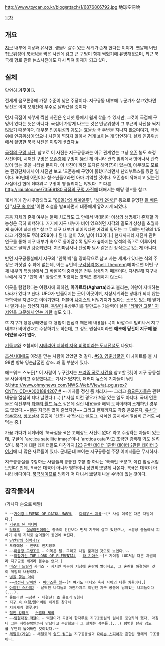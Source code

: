 http://www.toycan.co.kr/blog/attach/1/6876806792.jpg
地球空洞說

[[목차]]

== 개요 ==
[[지구]] 내부에 지상과 유사한, 생물이 살수 있는 세계가 존재 한다는 이야기. 옛날에 어떤 첩보위성이 [[북극]]점을 찍은 사진에 검고 큰 구멍이 함께 찍혔기에 유명해졌으며, 최근 북극해 항로 관련 뉴스사진에도 다시 찍혀 화제가 되고 있다.

== 실체 ==
당연히 '''거짓이다.'''

전세계 음모론중에 가장 수준이 낮은 주장이다. 
지구공동 내부에 누군가가 살고있다면 당신은 이미 오래전에 우주로  날라갔을 것이다

먼저 극점이 까맣게 찍힌 사진은 인터넷 등에서 쉽게 찾을 수 있지만, 그것이 극점에 구멍이 있다는 뜻은 아니다. 극점이 까맣게 나오는 것은 인공위성이 그 부근의 사진을 찍지 않았기 때문이다. 대부분 [[인공위성]]의 궤도는 효율상 극 주변을 지나지 않으며[http://tornado.sfsu.edu/geosciences/classes/m415_715/Monteverdi/Satellite/PolarOrbiter/Polar_Orbits_files/Polar_Orbits_fig5.gif 여기], 극점 위에 인공위성이 없으니 사진이 찍히지 않아서 검게 보이는 게 당연하다. 실제 인공위성에서 촬영한 북극 사진은 이렇게 생겼다.[http://nsidc.org/images/arcticseaicenews/20090603_Figure5.png #]

[http://www.noaanews.noaa.gov/stories2006/images/ozone-hole-10-12-2006b.jpg 극점의 구멍 사진], 참고로 이 사진은 지구공동과는 아무 관계없는 그냥 [[오존]] 농도 측정 사진이며, 시꺼먼 구멍은 [[오존층]]에 구멍이 뚫린 게 아니라 관측 범위에서 벗어나서 관측값이 없는 곳을 나타낼 뿐이다. 이 사진이 끼친 또다른 해악(?)이 있는데, 아무것도 모르는 환경단체에서 이 사진만 보고 '오존층에 구멍이 뚫렸다'라면서 난리부르스를 췄던 일이다. 90년대 어린이나 청소년들이라면 아마 기억할 것이다. 오존층이 약해지고 있는건 사실이긴 한데 이따위로 구멍이 뻥 뚫리지는 않았다. 또 다른 [[http://iiai.blog.me/73569180 극점의 구멍 사진]]에 대해서는 해당 링크를 참고.

18세기에 잠시 주장되었고 "[[80일간의 세계일주]]", "[[해저 2만리]]" 등으로 유명한 [[쥘 베른]]이 "[[지구 속 여행]]"이란 소설을 발표하면서 대중에게 알려지게 되었다.

공동 자체의 존재 여부는 둘째 치고라도 그 안에서 박테리아 이상의 생명체가 존재할 가능성은 극히 희박하다. 거기에 지구 내부가 비어 있으려면 지각의 밀도가 상상을 초월하게 높아야 하지만[* 참고로 지구 내부가 비어있다면 지각의 밀도는 그 두께는 반경의 1/5라고 가정해도 무려 '''27.6'''이나 된다. 철이 7.9, 납이 11.3이다.] 현재까지의 지진파 관련 연구를 통해 지구 내부가 속으로 들어갈수록 밀도가 높아지는 암석의 죽으로 이루어져 있음은 골백번 검증되었다. 지진파탐사나 탄성파 탐사 같은건 장식으로 있는게 아니다.

반면 지구공동설에서 지구의 "안쪽 벽"을 땅바닥으로 삼고 사는 세계가 있다는 식의 주장은 거짓일 수 밖에 없는데, 이는 뉴턴의 [http://en.wikipedia.org/wiki/Shell_theorem 구각정리(Shell Theorem)]에 따르면 어떤 구체 내부의 특정점에서 그 바깥쪽의 중력장은 전부 상쇄되기 때문이다. 다시말해 지구내부에서 지구 "안쪽 벽" 방향으로 작용하는 중력은 존재하지 않는다.
 
이곳을 탐험했다는 여행자에 의하면, '''아가르타(Agharta)'''라고 불리는, 여왕이 지배하는 나라가 있다고 한다. UFO가 만들어지는 곳이 이곳이며, 지상세계와는 상대가 되지 않는 과학력을 지녔다고 이야기한다. 더불어 [[나치스]]의 비밀기지가 있다는 소문도 있는데 믿거나 말거나는 당연히 자유. [[독일]]이 육상무기를 잘만드는 기술력이 실은 [["외계인 고문" 지저인을 고문해서 얻는 거]]란 설도 있다.

또 지구가 용융상태였을 때 용암이 원심력 때문에 내용물(...)이 바깥으로 밀려나서 지구 내부가 비어있다고 주장하기도 하는데, 그 정도 원심력이라면 '''애초에 당신이 지구에 붙어있을 수가 없다.'''

[[기독교]]와 조합되어 [[시베리아 지하의 지옥 비명]]이라는 [[도시전설]]도 나왔다.

[[조선]]시대에도 이것을 믿는 사람이 있었던 것 같다. [http://gerecter.egloos.com/3272197 #98. 영춘남굴인] 이 사이트를 볼 시 98번 항복 영춘남굴인 참조. 꽤 밑 부분에 있다.

에드워드 스노든[* 이 사람이 누구인지는 [[프리즘 폭로 사건]]을 참고할 것.]이 지구 공동설을 사실이라고 주장했다[http://www.interview365.com/news/61295 #]는 기사가 떴지만, 패러디 뉴스에 기자들이 낚인 것.[[http://www.ohmynews.com/NWS_Web/View/at_pg.aspx?CNTN_CD=A0001884207 #]] ~~기자들 정신 좀 차리자~~ 그리고 [[음모론]]자들은 관련 내용을 열심히 퍼다 날랐다.(...) [* 사실 이런 경우가 처음 있는 일도 아니다. 국내 언론들은 예전부터 [[위클리 월드 뉴스]] 같은데 실린 내용들을 해외 토픽이라며 소개하던 경우도 많았다.~~물론 지금은 많이 줄었지만~~ 그리고 현재까지도 각종 음모론자, [[유사과학]]추종자, [[창조설]]자 등등이 '신문기사'랍시고 블로그, 지식인 등지에서 열심히 근거로 써먹는 중.]

가끔 가다가 네이버에 '북극점을 찍은 고해상도 사진이 없다' 라고 주장하는 자들이 있는데, 구글에 'arctica satellite image'이나 'arctica data'라고 조금만 검색해 봐도 널려 있다. 북극에 대한 데이터들도 마찬가지.[http://www.arcticreturntour.com/uploads/8/9/7/4/8974947/arat_modis.jpg 1][http://eoimages.gsfc.nasa.gov/images/imagerecords/78000/78812/arctic_amo_2012220.jpg 2][http://nsidc.org/images/arcticseaicenews/20090603_Figure5.png 3] [http://nsidc.org/images/arcticseaicenews/20110816_Figure3.png 관련 데이터 1][http://psc.apl.washington.edu/BEST/PSW2007/StillSept1970iceextent.jpg 관련 데이터 2][http://www.technicaljones.com/OpenData_June%202010.jpg 관련 데이터 3]
[http://www.google.com/search?q=arctica+satellite+image&newwindow=1&nord=1&source=lnms&tbm=isch&sa=X&ei=N4fpU7WqCofo8AXxi4DwDQ&ved=0CAYQ_AUoAQ&biw=944&bih=1014 여기]에 더 많은 자료들이 있다. 군데군데 보이는 지구공동설 주장 이미지들은 무시하자.

지구공동설을 주장하는 사람들의 공통된 주장 중 하나는 '북극만 뽀얗고, 이건 합성처럼 보인다' 인데, 북극은 대륙이 아니라 빙하이니 당연히 뽀얗게 나온다. 북극은 대륙이 아니라 바다이다. [[북극해]]이므로 빙하가 떠 다녀서 뽀얗게 나올 수밖에 없는 것이다.



== 창작물에서 ==
(가나다 순으로 배열)

 * ~~[[가이킹 LEGEND OF DAIKU-MARYU]] - [[다리우스 제국]]~~[* 사실 이쪽은 다른 차원이다.]
 * [[거꾸로 된 파테마]]
 * [[닥터후]] - [[실루리안]]이라는 종족이 인간보다 먼저 지구에 살고 있었으나, 소행성 충돌에서 피하기 위해 지하로 숨어들어 동면에 빠진다.
 * [[단칸방의 침략자!?]]
 * 도라에몽 - 진구의 천지창조
 * ~~[[마동왕 그랑조트]] - 이쪽은 달. 그리고 차원 문제인 것으로 보인다.~~
 * ~~[[마장기신 THE LORD OF ELEMENTAL]] - [[라 기아스]]~~[* 가이킹 LOD처럼 다른 차원이라 지구공동 세계라 볼수는 없다.]
 * [[미스터 드릴러]] 시리즈 - 지저인 때문에 지상에 혼란이 벌어지고, 그 혼란을 해결하는 것이 게임의 내용이다.
 * [[별을 쫓는 아이]]
 * ~~[[성전사 단바인]] - [[바이스톤 웰]]~~[* 여기도 바다와 육지 사이의 다른 차원이다.]
 * [[아이언 스카이2]] - 달뒷편 나치들과 마찬가지로 이번엔 지구 공동에 남아있는 나찌들이다(...).
 * 울트라맨 극장판 - 대결전! 초 울트라 8형제
 * [[지구 속 여행]]/잃어버린 세계를 찾아서
 * 지저세계 펠루시다
 * [[철인 캉타우]] - [[스펠타 제국]]
 * ~~[[탐험대장 떡철이]] - 떡철이가 곡괭이 한자루로 지구공동설의 실체를 증명하려 했다. 마침내 그는 지하문명인까지 만났다고 주장했으나 그 실체는 광부들.(...) 평범한 탄광 갱도를 우연히 뚫어버린 것이었다.~~
 * [[헤일로(게임)]] - 헤일로의 [[쉴드 월드]]는 지구공동설과 [[다이슨 스피어]]가 혼합된 형태의 구조물이다.
